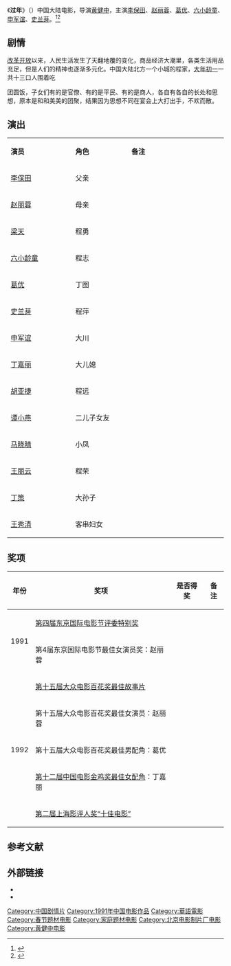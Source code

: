{{Otheruses|subject=1991年黄健中执导的电影|other=庆祝夏历新年的行为|春节}}
{{电影信息框
|片名     = 过年
|电影原名 = ''{{lang|en|Spring Festival}}''
|图像     = Guonian haibao.jpg
|图像说明 = 海报
|导演     = [[黄健中|黄健中]]
|监制     = 才汝彬、蔡程
|制片     = 成志谷、刘元生
|编剧     = 姜一
|剧本     = 
|原著     = 姜一
|主演     = 李保田<br>赵丽蓉<br>葛优<br>六小龄童<br>申军谊<br>史兰芽
|主题曲   = 
|片头曲   = 
|片尾曲   = 
|配乐     = 邹野
|摄影     = 李恬
|剪辑     = 白志朴
|制片商   = 北京电影制片厂、香港万和影视有限公司
|发行商   = 
|上映日期 = {{Film date|1991|||中国大陆}}
|片长     = 105分钟
|产地     = {{CHNML}}
|语言     = [[現代標準漢語|国语普通话]]
|预算     = 
|票房     = 
|前集     = 
|续集     = 
|中国大陆片名= 
|港澳片名 = 
|新马片名 = 
|台湾片名 = 
}}
《'''过年'''》（{{lang-en|''Spring Festival''}}）中国大陆电影，导演[[黄健中|黄健中]]，主演[[李保田|李保田]]、[[赵丽蓉|赵丽蓉]]、[[葛优|葛优]]、[[六小龄童|六小龄童]]、[[申军谊|申军谊]]、[[史兰芽|史兰芽]]。<ref>{{cite web|url=http://www.56.com/redian/MTc3NTAyNQ/OTM4MTM1Mjc.html|title=国产经典老电影(过年)李保田 赵丽蓉 葛优 梁天主演|accessdate=2014-03-07|work=56网}}{{dead link|date=2018年4月 |bot=InternetArchiveBot |fix-attempted=yes }}</ref><ref>{{cite web|url=http://ent.cnnb.com.cn/system/2008/12/30/005940782.shtml|title=《过年》主创谈过年 葛优年夜饭一定在家吃(图)|accessdate=2014-03-07|date=2008-12-30|work=宁波网|deadurl=yes|archiveurl=https://web.archive.org/web/20160305064258/http://ent.cnnb.com.cn/system/2008/12/30/005940782.shtml|archivedate=2016-03-05}}</ref>

==剧情==
[[改革开放|改革开放]]以来，人民生活发生了天翻地覆的变化，商品经济大潮里，各类生活用品充足，但是人们的精神也逐渐多元化。中国大陆北方一个小城的程家，[[农历|大年]][[初一|初一]]一共十三口人围着吃

团圆饭，子女们有的是官僚、有的是平民、有的是商人，各自有各自的长处和思想，原本是和和美美的团聚，结果因为思想不同在宴会上大打出手，不欢而散。

== 演出 ==
{|class="wikitable" width="20%"
|- style="background:cornflowerblue; color:white" align=center
|style="width:6%"|'''演员'''||style="width:5%"|'''角色'''||style="width:9%"|'''备注'''
|-
| [[李保田|李保田]] || 父亲 ||   
|-
| [[赵丽蓉|赵丽蓉]] || 母亲 ||   
|- 
| [[梁天_(北京)|梁天]] || 程勇 ||   
|- 
| [[六小龄童|六小龄童]] || 程志 ||   
|-
| [[葛优|葛优]] || 丁图 ||   
|-
| [[史兰芽|史兰芽]] || 程萍 ||   
|-
| [[申军谊|申军谊]] || 大川 ||   
|-
| [[丁嘉丽|丁嘉丽]] || 大儿媳 ||   
|- 
| [[胡亚捷|胡亚捷]] || 程远 ||   
|- 
| [[谭小燕|谭小燕]] || 二儿子女友 ||   
|-
| [[马晓晴|马晓晴]] ||小凤 ||   
|-
| [[王丽云|王丽云]] || 程荣 ||   
|-
| [[丁策|丁策]] || 大孙子 ||   
|-
| [[王秀清|王秀清]] || 客串妇女 ||   
|}

==奖项==
{| class="wikitable"
|-
! 年份 !! 奖项 !! 是否得奖 !! 备注
|-
|rowspan="2" | 1991 || [[东京国际电影节|第四届东京国际电影节评委特别奖]] || {{Won}} ||  
|- 
| 第4届东京国际电影节最佳女演员奖：赵丽蓉||{{Won}} ||   
|-
|rowspan="5" | 1992 || [[大众电影百花奖|第十五届大众电影百花奖最佳故事片]] ||{{Won}}||  
|- 
| 第十五届大众电影百花奖最佳女演员：赵丽蓉 || {{Won}} ||   
|-
| 第十五届大众电影百花奖最佳男配角：葛优 ||{{Won}} ||  
|-
| [[中国电影金鸡奖|第十二届中国电影金鸡奖最佳女配角]]：丁嘉丽 || {{Won}} ||  
|-
| [[上海影评人奖|第二届上海影评人奖“十佳电影”]] || {{Won}} ||  
|}

==参考文献==
{{reflist}}

==外部链接==
*{{douban|1296218}}
*{{IMDB title|tt0206313}}

{{百花奖最佳故事片}}
{{DEFAULTSORT:G过}}
[[Category:中国剧情片|Category:中国剧情片]]
[[Category:1991年中国电影作品|Category:1991年中国电影作品]]
[[Category:華語電影|Category:華語電影]]
[[Category:春节题材电影|Category:春节题材电影]]
[[Category:家庭题材电影|Category:家庭题材电影]]
[[Category:北京电影制片厂电影|Category:北京电影制片厂电影]]
[[Category:黄健中电影|Category:黄健中电影]]